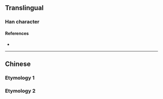 {{character info/new}}
==Translingual==

===Han character===
{{Han char|rn=9|rad=人|as=03|sn=5|four=|canj=OF,XXXOF|ids=⿰亻小}}

====References====
* {{Han ref|kx=0094.051|dkj=00392|hdz=10114.010|uh=4EE6|ud=20198}}

----

==Chinese==
===Etymology 1===
{{zh-see|仯|v}}
===Etymology 2===
{{zh-see|矮|ss}}